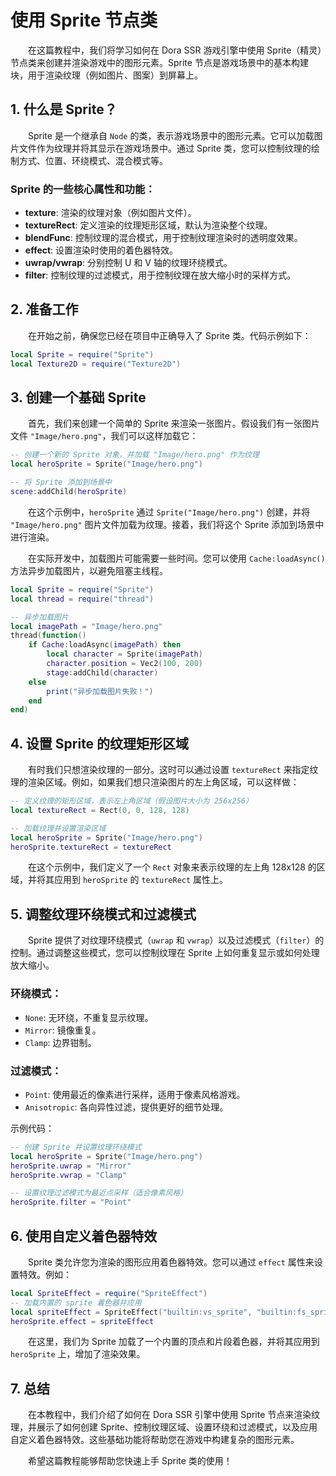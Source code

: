 
# 使用 Sprite 节点类

&emsp;&emsp;在这篇教程中，我们将学习如何在 Dora SSR 游戏引擎中使用 Sprite（精灵）节点类来创建并渲染游戏中的图形元素。Sprite 节点是游戏场景中的基本构建块，用于渲染纹理（例如图片、图案）到屏幕上。

## 1. 什么是 Sprite？

&emsp;&emsp;Sprite 是一个继承自 `Node` 的类，表示游戏场景中的图形元素。它可以加载图片文件作为纹理并将其显示在游戏场景中。通过 Sprite 类，您可以控制纹理的绘制方式、位置、环绕模式、混合模式等。

### Sprite 的一些核心属性和功能：

- **texture**: 渲染的纹理对象（例如图片文件）。
- **textureRect**: 定义渲染的纹理矩形区域，默认为渲染整个纹理。
- **blendFunc**: 控制纹理的混合模式，用于控制纹理渲染时的透明度效果。
- **effect**: 设置渲染时使用的着色器特效。
- **uwrap/vwrap**: 分别控制 U 和 V 轴的纹理环绕模式。
- **filter**: 控制纹理的过滤模式，用于控制纹理在放大缩小时的采样方式。

## 2. 准备工作

&emsp;&emsp;在开始之前，确保您已经在项目中正确导入了 Sprite 类。代码示例如下：

```lua
local Sprite = require("Sprite")
local Texture2D = require("Texture2D")
```

## 3. 创建一个基础 Sprite

&emsp;&emsp;首先，我们来创建一个简单的 Sprite 来渲染一张图片。假设我们有一张图片文件 `"Image/hero.png"`，我们可以这样加载它：

```lua
-- 创建一个新的 Sprite 对象，并加载 "Image/hero.png" 作为纹理
local heroSprite = Sprite("Image/hero.png")

-- 将 Sprite 添加到场景中
scene:addChild(heroSprite)
```

&emsp;&emsp;在这个示例中，`heroSprite` 通过 `Sprite("Image/hero.png")` 创建，并将 `"Image/hero.png"` 图片文件加载为纹理。接着，我们将这个 Sprite 添加到场景中进行渲染。

&emsp;&emsp;在实际开发中，加载图片可能需要一些时间。您可以使用 `Cache:loadAsync()` 方法异步加载图片，以避免阻塞主线程。

```lua
local Sprite = require("Sprite")
local thread = require("thread")

-- 异步加载图片
local imagePath = "Image/hero.png"
thread(function()
	if Cache:loadAsync(imagePath) then
		local character = Sprite(imagePath)
		character.position = Vec2(100, 200)
		stage:addChild(character)
	else
		print("异步加载图片失败！")
	end
end)
```

## 4. 设置 Sprite 的纹理矩形区域

&emsp;&emsp;有时我们只想渲染纹理的一部分。这时可以通过设置 `textureRect` 来指定纹理的渲染区域。例如，如果我们想只渲染图片的左上角区域，可以这样做：

```lua
-- 定义纹理的矩形区域，表示左上角区域（假设图片大小为 256x256）
local textureRect = Rect(0, 0, 128, 128)

-- 加载纹理并设置渲染区域
local heroSprite = Sprite("Image/hero.png")
heroSprite.textureRect = textureRect
```

&emsp;&emsp;在这个示例中，我们定义了一个 `Rect` 对象来表示纹理的左上角 128x128 的区域，并将其应用到 `heroSprite` 的 `textureRect` 属性上。

## 5. 调整纹理环绕模式和过滤模式

&emsp;&emsp;Sprite 提供了对纹理环绕模式（`uwrap` 和 `vwrap`）以及过滤模式（`filter`）的控制。通过调整这些模式，您可以控制纹理在 Sprite 上如何重复显示或如何处理放大缩小。

### 环绕模式：

- `None`: 无环绕，不重复显示纹理。
- `Mirror`: 镜像重复。
- `Clamp`: 边界钳制。

### 过滤模式：

- `Point`: 使用最近的像素进行采样，适用于像素风格游戏。
- `Anisotropic`: 各向异性过滤，提供更好的细节处理。

示例代码：

```lua
-- 创建 Sprite 并设置纹理环绕模式
local heroSprite = Sprite("Image/hero.png")
heroSprite.uwrap = "Mirror"
heroSprite.vwrap = "Clamp"

-- 设置纹理过滤模式为最近点采样（适合像素风格）
heroSprite.filter = "Point"
```

## 6. 使用自定义着色器特效

&emsp;&emsp;Sprite 类允许您为渲染的图形应用着色器特效。您可以通过 `effect` 属性来设置特效。例如：

```lua
local SpriteEffect = require("SpriteEffect")
-- 加载内置的 sprite 着色器并应用
local spriteEffect = SpriteEffect("builtin:vs_sprite", "builtin:fs_sprite")
heroSprite.effect = spriteEffect
```

&emsp;&emsp;在这里，我们为 Sprite 加载了一个内置的顶点和片段着色器，并将其应用到 `heroSprite` 上，增加了渲染效果。

## 7. 总结

&emsp;&emsp;在本教程中，我们介绍了如何在 Dora SSR 引擎中使用 Sprite 节点来渲染纹理，并展示了如何创建 Sprite、控制纹理区域、设置环绕和过滤模式，以及应用自定义着色器特效。这些基础功能将帮助您在游戏中构建复杂的图形元素。

&emsp;&emsp;希望这篇教程能够帮助您快速上手 Sprite 类的使用！
